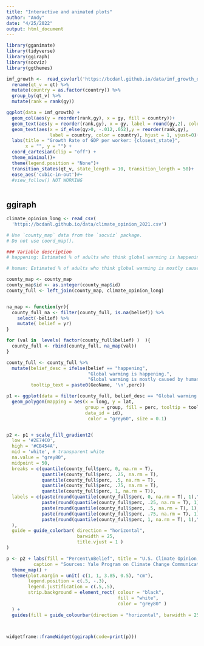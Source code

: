 ```yaml
---
title: "Interactive and animated plots"
author: "Andy"
date: "4/25/2022"
output: html_document
---
```


```r
library(gganimate)
library(tidyverse)
library(ggiraph)
library(socviz)
library(ggthemes)
```

```r
imf_growth <-  read_csv(url('https://bcdanl.github.io/data/imf_growth_quarterly.csv')) %>%
  rename(qt_v = qt) %>%
  mutate(country = as.factor(country)) %>%
  group_by(qt_v) %>%
  mutate(rank = rank(gy))

ggplot(data = imf_growth) +
  geom_col(aes(y = reorder(rank,gy), x = gy, fill = country))+
  geom_text(aes(y = reorder(rank,gy), x = gy, label = round(gy,2), color = country))+
  geom_text(aes(x = if_else(gy>0, -.012,.052),y = reorder(rank,gy),  
                label = country, color = country), hjust = 1, vjust=0)+
  labs(title = "Growth Rate of GDP per worker: {closest_state}", 
       x = "", y = "") +
  coord_cartesian(clip = "off") + 
  theme_minimal()+
  theme(legend.position = "None")+
  transition_states(qt_v, state_length = 10, transition_length = 50)+
  ease_aes('cubic-in-out')#+
  #view_follow() NOT WORKING
  

```

## ggiraph


```r
climate_opinion_long <- read_csv(
  'https://bcdanl.github.io/data/climate_opinion_2021.csv')

# Use `county_map` data from the `socviz` package.
# Do not use coord_map().

### Variable description
# happening: Estimated % of adults who think global warming is happening in 2021.

# human: Estimated % of adults who think global warming is mostly caused by human activities in 2021

county_map <- county_map
county_map$id <- as.integer(county_map$id)
county_full <- left_join(county_map, climate_opinion_long)


na_map <- function(yr){
  county_full_na <- filter(county_full, is.na(belief)) %>% 
    select(-belief) %>% 
    mutate( belief = yr)
}

for (val in  levels( factor(county_full$belief) )  ){
  county_full <- rbind(county_full, na_map(val))
}

county_full <- county_full %>% 
  mutate(belief_desc = ifelse(belief == "happening",
                              "Global warming is happening.",
                              "Global warming is mostly caused by human activities."),
         tooltip_text = paste0(GeoName, '\n',perc))

p1 <- ggplot(data = filter(county_full, belief_desc == "Global warming is mostly caused by human activities.")) + 
  geom_polygon(mapping = aes(x = long, y = lat, 
                             group = group, fill = perc, tooltip = tooltip_text,
                             data_id = id),
                              color = "grey60", size = 0.1) 


p2 <- p1 + scale_fill_gradient2( 
  low = '#2E74C0',  
  high = '#CB454A',  
  mid = 'white', # transparent white
  na.value = "grey80",
  midpoint = 50,
  breaks = c(quantile(county_full$perc, 0, na.rm = T),
             quantile(county_full$perc, .25, na.rm = T),
             quantile(county_full$perc, .5, na.rm = T),
             quantile(county_full$perc, .75, na.rm = T),
             quantile(county_full$perc, 1, na.rm = T)),
  labels = c(paste(round(quantile(county_full$perc, 0, na.rm = T), 1),"\n(Min)"),
             paste(round(quantile(county_full$perc, .25, na.rm = T), 1),"\n(25th)"),
             paste(round(quantile(county_full$perc, .5, na.rm = T), 1),"\n(50th)"),
             paste(round(quantile(county_full$perc, .75, na.rm = T), 1),"\n(75th)"),
             paste(round(quantile(county_full$perc, 1, na.rm = T), 1),"\n(Max)")
  ),
  guide = guide_colorbar( direction = "horizontal",
                          barwidth = 25,
                          title.vjust = 1 )
) 

p <- p2 + labs(fill = "Percent\nBelief", title = "U.S. Climate Opinion, 2021",
          caption = "Sources: Yale Program on Climate Change Communication\n(https://climatecommunication.yale.edu/visualizations-data/ycom-us/)") +
  theme_map() + 
  theme(plot.margin = unit( c(1, 1, 3.85, 0.5), "cm"),
        legend.position = c(.5, -.3),
        legend.justification = c(.5,.5),
        strip.background = element_rect( colour = "black",
                                         fill = "white",
                                         color = "grey80" )
  ) +
  guides(fill = guide_colourbar(direction = "horizontal", barwidth = 25, title.vjust = -1))



widgetframe::frameWidget(ggiraph(code=print(p)))

  
```





